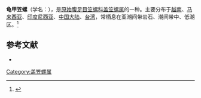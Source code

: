 {{Speciesbox
| name = 龟甲笠螺
| image = Cellana testudinaria 01.JPG
| image_width = 300px
| genus = Cellana
| species =  testudinaria
| authority = (Linneaus, 1758)
}}
'''龟甲笠螺'''（学名：''{{lang|la|Cellana testudinaria}}''），是[[原始腹足目|原始腹足目]][[笠螺科|笠螺科]][[盖笠螺属|盖笠螺属]]的一种。主要分布于[[越南|越南]]、[[马来西亚|马来西亚]]、[[印度尼西亚|印度尼西亚]]、[[中国大陆|中国大陆]]、[[台湾|台湾]]，常栖息在亚潮间带岩石、潮间带中、低潮区。<ref>{{cite web|url=http://shell.sinica.edu.tw/chinese/shellbase_detail.php?science_no=57|title=国际贝库：龟甲笠螺|publisher=台湾贝类资料库|accessdate=2009-08-11}}</ref>

== 参考文献 ==
{{reflist|2}}
* {{TaiBNET| zh=龜甲笠螺 | id=316539 | binomial=Cellana testudinaria | authority=Linneaus, 1758 | var= | accessdate=2013-01-24}}
{{Taxonbar|from=Q3656186}}

[[Category:盖笠螺属|Category:盖笠螺属]]
